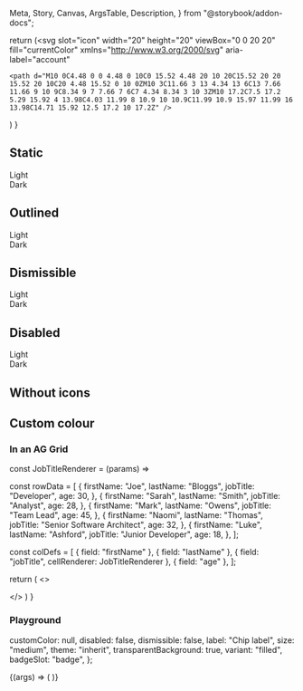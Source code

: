   Meta,
  Story,
  Canvas,
  ArgsTable,
  Description,
} from "@storybook/addon-docs";


<Meta title="Chip" component={IcChip} />

<Description markdown={chipReadme} />

  return (<svg
    slot="icon"
    width="20"
    height="20"
    viewBox="0 0 20 20"
    fill="currentColor"
    xmlns="http://www.w3.org/2000/svg"
    aria-label="account"
  >
    <path d="M10 0C4.48 0 0 4.48 0 10C0 15.52 4.48 20 10 20C15.52 20 20 15.52 20 10C20 4.48 15.52 0 10 0ZM10 3C11.66 3 13 4.34 13 6C13 7.66 11.66 9 10 9C8.34 9 7 7.66 7 6C7 4.34 8.34 3 10 3ZM10 17.2C7.5 17.2 5.29 15.92 4 13.98C4.03 11.99 8 10.9 10 10.9C11.99 10.9 15.97 11.99 16 13.98C14.71 15.92 12.5 17.2 10 17.2Z" />
  </svg>) 
}

## Static

<Canvas>
  <Story name="Static">
    <div style={{"display": "flex", "flex-direction": "column"}}>
      <div style={{"background-color" : "white", "padding": "8px" }}>
        <IcTheme theme="light">
          <IcTypography variant="body">Light</IcTypography>
          <IcChip label="Small" size="small">
            <UserIcon />
          </IcChip>
          <IcChip label="Medium">
            <UserIcon />
          </IcChip>
          <IcChip label="Large" size="large">
             <UserIcon />
          </IcChip>
        </IcTheme>
      </div>
      <div style={{"background-color": "black", "padding": "8px"}}>
        <IcTheme theme="dark">
          <IcTypography variant="body">Dark</IcTypography>
          <IcChip label="Small" size="small">
             <UserIcon />
          </IcChip>
          <IcChip label="Medium">
            <UserIcon />
          </IcChip>
          <IcChip label="Large" size="large">
            <UserIcon />
          </IcChip>
        </IcTheme>
      </div>
    </div>
  </Story>
</Canvas>

## Outlined

<Canvas>
  <Story name="Outlined">
    <div style={{"display": "flex", "flex-direction": "column"}}>
      <div style={{"background-color" : "white", "padding": "8px" }}>
        <IcTheme theme="light">
          <IcTypography variant="body">Light</IcTypography>
          <IcChip label="Small" size="small" variant="outlined">
            <UserIcon />
          </IcChip>
          <IcChip label="Medium" variant="outlined">
            <UserIcon />
          </IcChip>
          <IcChip label="Large" size="large" variant="outlined">
            <UserIcon />
          </IcChip>
        </IcTheme>
      </div>
      <div style={{"background-color": "black", "padding": "8px"}}>
        <IcTheme theme="dark">
          <IcTypography variant="body">Dark</IcTypography>
          <IcChip label="Small" size="small" variant="outlined">
            <UserIcon />
          </IcChip>
          <IcChip label="Medium" variant="outlined">
            <UserIcon />
          </IcChip>
          <IcChip label="Large" size="large" variant="outlined">
            <UserIcon />
          </IcChip>
        </IcTheme>
      </div>
    </div>
  </Story>
</Canvas>

## Dismissible

<Canvas>
  <Story name="Dismissible">
    <div style={{"display": "flex", "flex-direction": "column"}}>
      <div style={{"background-color" : "white", "padding": "8px" }}>
        <IcTheme theme="light">
          <IcTypography variant="body">Light</IcTypography>
          <IcChip label="Small" size="small" dismissible>
            <UserIcon />
          </IcChip>
          <IcChip label="Medium" dismissible>
            <UserIcon />
          </IcChip>
          <IcChip label="Large" size="large" dismissible>
            <UserIcon />
          </IcChip>
          <IcChip label="Small" size="small" variant="outlined" dismissible>
            <UserIcon />
          </IcChip>
          <IcChip label="Medium" variant="outlined" dismissible>
            <UserIcon />
          </IcChip>
          <IcChip label="Large" size="large" variant="outlined" dismissible>
            <UserIcon />
          </IcChip>
        </IcTheme>
      </div>
      <div style={{"background-color": "black", "padding": "8px"}}>
        <IcTheme theme="dark">
          <IcTypography variant="body">Dark</IcTypography>
          <IcChip label="Small" size="small" dismissible>
            <UserIcon />
          </IcChip>
          <IcChip label="Medium" dismissible>
            <UserIcon />
          </IcChip>
          <IcChip label="Large" size="large" dismissible>
            <UserIcon />
          </IcChip>
          <IcChip label="Small" size="small" variant="outlined" dismissible>
            <UserIcon />
          </IcChip>
          <IcChip label="Medium" variant="outlined" dismissible>
            <UserIcon />
          </IcChip>
          <IcChip label="Large" size="large" variant="outlined" dismissible>
            <UserIcon />
          </IcChip>
        </IcTheme>
      </div>
    </div>
  </Story>
</Canvas>

## Disabled

<Canvas>
  <Story name="Disabled">
    <div style={{"display": "flex", "flex-direction": "column"}}>
      <div style={{"background-color" : "white", "padding": "8px" }}>
        <IcTheme theme="light">
          <IcTypography variant="body">Light</IcTypography>
          <IcChip label="Small" size="small" dismissible disabled>
            <UserIcon />
          </IcChip>
          <IcChip label="Medium" dismissible disabled>
            <UserIcon />
          </IcChip>
          <IcChip label="Large" size="large" dismissible disabled>
            <UserIcon />
          </IcChip>
          <IcChip label="Small" size="small" variant="outlined" dismissible disabled>
            <UserIcon />
          </IcChip>
          <IcChip label="Medium" variant="outlined" dismissible disabled>
            <UserIcon />
          </IcChip>
          <IcChip label="Large" size="large" variant="outlined" dismissible disabled>
            <UserIcon />
          </IcChip>
        </IcTheme>
      </div>
      <div style={{"background-color": "black", "padding": "8px"}}>
        <IcTheme theme="dark">
          <IcTypography variant="body">Dark</IcTypography>
          <IcChip label="Small" size="small" dismissible disabled>
            <UserIcon />
          </IcChip>
          <IcChip label="Medium" dismissible disabled>
            <UserIcon />
          </IcChip>
          <IcChip label="Large" size="large" dismissible disabled>
            <UserIcon />
          </IcChip>
          <IcChip label="Small" size="small" variant="outlined" dismissible disabled>
            <UserIcon />
          </IcChip>
          <IcChip label="Medium" variant="outlined" dismissible disabled>
            <UserIcon />
          </IcChip>
          <IcChip label="Large" size="large" variant="outlined" dismissible disabled>
            <UserIcon />
          </IcChip>
        </IcTheme>
      </div>
    </div>
  </Story>
</Canvas>

## Without icons

<Canvas>
  <Story name="Without icons">
    <IcChip label="Label" />
    <IcChip label="Label" variant="outlined" />
    <IcChip label="Label" dismissible />
    <IcChip label="Label" variant="outlined" dismissible />
  </Story>
</Canvas>

## Custom colour

<Canvas>
  <Story name="Custom colour">
    <IcChip label="Label" customColor="#F8C8DC">
      <UserIcon />
    </IcChip>
    <IcChip label="Label" variant="outlined" customColor="#F8C8DC">
      <UserIcon />
    </IcChip>
    <IcChip
      label="Label"
      variant="outlined"
      transparentBackground={false}
      customColor="#F8C8DC"
    >
      <UserIcon />
    </IcChip>
  </Story>
</Canvas>

### In an AG Grid

  const JobTitleRenderer = (params) => <IcChip label={params.value} />

  const rowData = [
    {
      firstName: "Joe",
      lastName: "Bloggs",
      jobTitle: "Developer",
      age: 30,
    },
    {
      firstName: "Sarah",
      lastName: "Smith",
      jobTitle: "Analyst",
      age: 28,
    },
    {
      firstName: "Mark",
      lastName: "Owens",
      jobTitle: "Team Lead",
      age: 45,
    },
    {
      firstName: "Naomi",
      lastName: "Thomas",
      jobTitle: "Senior Software Architect",
      age: 32,
    },
    {
      firstName: "Luke",
      lastName: "Ashford",
      jobTitle: "Junior Developer",
      age: 18,
    },
  ];

  const colDefs = [
    { field: "firstName" },
    { field: "lastName" },
    { field: "jobTitle", cellRenderer: JobTitleRenderer },
    { field: "age" },
  ];

  return (
    <>
      <div
        className="ag-theme-quartz"
      >
        <AgGridReact
          rowData={rowData}
          columnDefs={colDefs}
          domLayout="autoHeight"
        />
      </div>
    </>
  )
}

<Canvas>
  <Story name="In an AG Grid">
    <AGGrid />
  </Story>
</Canvas>

### Playground

  customColor: null,
  disabled: false,
  dismissible: false,
  label: "Chip label",
  size: "medium",
  theme: "inherit",
  transparentBackground: true,
  variant: "filled",
  badgeSlot: "badge",
};

<Canvas>
  <Story
    args={defaultArgs}
    parameters={{ loki: { skip: true } }}
    argTypes={{
      customColor: {
        control: { type: "text" },
      },
      size: {
        options: ["small", "medium", "large"],
        control: { type: "inline-radio" },
      },
      theme: {
        options: ["inherit", "light", "dark"],
        control: { type: "inline-radio" },
      },      
      variant: {
        options: [
          "filled",
          "outlined",
        ],
        control: {
          type: "inline-radio",
        },
      },
      badgeSlot: {
        options: [
          "badge",
          ""
        ],
        control: {
          type: "select",
        }
      },
    }}
    name="Playground"
  >
    {(args) => (
      <IcChip
        label={args.label}
        customColor={args.customColor}
        dismissible={args.dismissible}
        disabled={args.disabled}
        size={args.size}
        theme={args.theme}
        variant={args.variant}
        transparentBackground={args.transparentBackground}
      >
        <UserIcon />
        <IcBadge label="1" slot={args.badgeSlot} variant="success" position="near" />
      </IcChip>
    )}
  </Story>
</Canvas>
